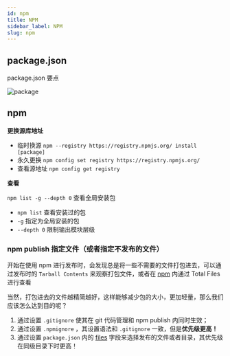 ```yaml
---
id: npm
title: NPM
sidebar_label: NPM
slug: npm
---
```



## package.json

package.json 要点


![package](/img/server/package.json.png)

## npm

<b>更换源库地址</b>

- 临时换源 `npm --registry https://registry.npmjs.org/ install [package]`
- 永久更换  `npm config set registry https://registry.npmjs.org/`
- 查看源地址 `npm config get registry`


<b>查看</b>

`npm list -g --depth 0` 查看全局安装包

- `npm list` 查看安装过的包
- `-g` 指定为全局安装的包
- `--depth 0` 限制输出模块层级


### npm publish 指定文件（或者指定不发布的文件）

开始在使用 npm 进行发布时，会发现总是将一些不需要的文件打包进去，可以通过发布时的 `Tarball Contents` 来观察打包文件，或者在 [npm](https://www.npmjs.com/) 内通过 Total Files 进行查看

当然，打包进去的文件越精简越好，这样能够减少包的大小，更加轻量，那么我们应该怎么达到目的呢？

1. 通过设置 `.gitignore` 使其在 git 代码管理和 npm publish 内同时生效；
2. 通过设置 `.npmignore` ，其设置语法和 `.gitignore` 一致，但是<b>优先级更高！</b>
3. 通过设置 `package.json` 内的 [files](https://docs.npmjs.com/cli/v7/configuring-npm/package-json#files) 字段来选择发布的文件或者目录，其优先级在同级目录下时更高！

